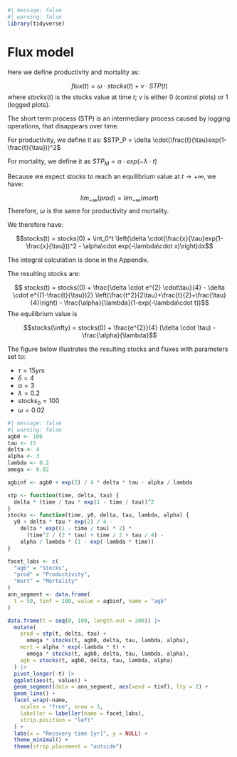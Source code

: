 ```r
#| message: false
#| warning: false
library(tidyverse)
```

# Flux model {.unnumbered}

Here we define productivity and mortality as:

$$ flux(t) = \omega \cdot stocks(t) + \nu \cdot STP(t)$$ where $stocks(t)$ is the stocks value at time $t$; $\nu$ is either 0 (control plots) or 1 (logged plots).

The short term process (STP) is an intermediary process caused by logging operations, that disappears over time.

For productivity, we define it as: $STP_P = \delta \cdot(\frac{t}{\tau}exp(1-\frac{t}{\tau}))^2$

For mortality, we define it as $STP_M = \alpha\cdot exp(-\lambda\cdot t)$

Because we expect stocks to reach an equilibrium value at $t \rightarrow +\infty$, we have:

$$lim_{+\infty}(prod) = lim_{+\infty}(mort)$$ Therefore, $\omega$ is the same for productivity and mortality.

We therefore have:

$$stocks(t) = stocks(0) + \int_0^t \left(\delta \cdot(\frac{x}{\tau}exp(1-\frac{x}{\tau}))^2 - \alpha\cdot exp(-\lambda\cdot x)\right)dx$$

The integral calculation is done in the Appendix.

The resulting stocks are:

$$ stocks(t) = stocks(0) + \frac{\delta \cdot e^{2} \cdot\tau}{4} - \delta \cdot e^{(1-\frac{t}{\tau})2} \left(\frac{t^2}{2\tau}+\frac{t}{2}+\frac{\tau}{4}\right) - \frac{\alpha}{\lambda}(1-exp(-\lambda\cdot t))$$ The equilibrium value is

$$stocks(\infty) = stocks(0) + \frac{e^{2}}{4} (\delta \cdot \tau) - \frac{\alpha}{\lambda}$$

The figure below illustrates the resulting stocks and fluxes with parameters set to:

-   $\tau = 15 yrs$
-   $\delta = 4$
-   $\alpha = 3$
-   $\lambda = 0.2$
-   $stocks_0 = 100$
-   $\omega = 0.02$

```r
#| message: false
#| warning: false
agb0 <- 100
tau <- 15
delta <- 4
alpha <- 3
lambda <- 0.2
omega <- 0.02

agbinf <- agb0 + exp(2) / 4 * delta * tau - alpha / lambda

stp <- function(time, delta, tau) {
  delta * (time / tau * exp(1 - time / tau))^2
}
stocks <- function(time, y0, delta, tau, lambda, alpha) {
  y0 + delta * tau * exp(2) / 4 -
    delta * exp((1 - time / tau) * 2) *
      (time^2 / (2 * tau) + time / 2 + tau / 4) -
    alpha / lambda * (1 - exp(-lambda * time))
}

facet_labs <- c(
  "agb" = "Stocks",
  "prod" = "Productivity",
  "mort" = "Mortality"
)
ann_segment <- data.frame(
  t = 50, tinf = 100, value = agbinf, name = "agb"
)

data.frame(t = seq(0, 100, length.out = 200)) |>
  mutate(
    prod = stp(t, delta, tau) +
      omega * stocks(t, agb0, delta, tau, lambda, alpha),
    mort = alpha * exp(-lambda * t) +
      omega * stocks(t, agb0, delta, tau, lambda, alpha),
    agb = stocks(t, agb0, delta, tau, lambda, alpha)
  ) |>
  pivot_longer(-t) |>
  ggplot(aes(t, value)) +
  geom_segment(data = ann_segment, aes(xend = tinf), lty = 2) +
  geom_line() +
  facet_wrap(~name,
    scales = "free", nrow = 3,
    labeller = labeller(name = facet_labs),
    strip.position = "left"
  ) +
  labs(x = "Recovery time [yr]", y = NULL) +
  theme_minimal() +
  theme(strip.placement = "outside")
```
